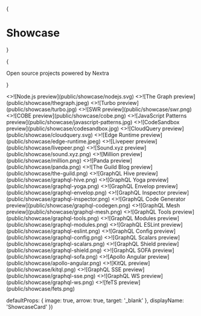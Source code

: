 
{<h1 className="mt-10 mb-4 text-center text-[2.5rem] font-bold tracking-tight">Showcase</h1>}

{<p className="mb-16 text-center text-lg text-gray-500 dark:text-gray-400">Open
source projects powered by Nextra</p>}

<Cards>
  <ShowcaseCard title="Node.js" href="https://nodejs.org/en">
    <>![Node.js preview](public/showcase/nodejs.svg)</>
  </ShowcaseCard>
  <ShowcaseCard title="The Graph" href="https://thegraph.com/docs/en">
    <>![The Graph preview](public/showcase/thegraph.jpeg)</>
  </ShowcaseCard>
  <ShowcaseCard title="Turbo" href="https://turbo.build">
    <>![Turbo preview](public/showcase/turbo.jpg)</>
  </ShowcaseCard>
  <ShowcaseCard title="SWR" href="https://swr.vercel.app">
    <>![SWR preview](public/showcase/swr.png)</>
  </ShowcaseCard>
  <ShowcaseCard title="COBE" href="https://cobe.vercel.app">
    <>![COBE preview](public/showcase/cobe.png)</>
  </ShowcaseCard>
  <ShowcaseCard
    title="JavaScript Patterns"
    href="https://javascriptpatterns.vercel.app"
  >
    <>![JavaScript Patterns preview](public/showcase/javascript-patterns.jpg)</>
  </ShowcaseCard>
  <ShowcaseCard
    title="CodeSandbox"
    href="https://codesandbox.io/docs/learn/introduction/overview"
  >
    <>![CodeSandbox preview](public/showcase/codesandbox.jpg)</>
  </ShowcaseCard>
  <ShowcaseCard title="CloudQuery" href="https://cloudquery.io">
    <>![CloudQuery preview](public/showcase/cloudquery.svg)</>
  </ShowcaseCard>
  <ShowcaseCard title="Edge Runtime" href="https://edge-runtime.vercel.app">
    <>![Edge Runtime preview](public/showcase/edge-runtime.jpeg)</>
  </ShowcaseCard>
  <ShowcaseCard
    title="Livepeer"
    href="https://docs.livepeer.org/guides/overview"
  >
    <>![Livepeer preview](public/showcase/livepeer.png)</>
  </ShowcaseCard>
  <ShowcaseCard title="Sound.xyz" href="https://docs.sound.xyz">
    <>![Sound.xyz preview](public/showcase/sound.xyz.png)</>
  </ShowcaseCard>
  <ShowcaseCard title="Million" href="https://million.dev">
    <>![Million preview](public/showcase/million.png)</>
  </ShowcaseCard>
  <ShowcaseCard title="Panda" href="https://panda-css.com">
    <>![Panda preview](public/showcase/panda.png)</>
  </ShowcaseCard>
  <ShowcaseCard title="The Guild Blog" href="https://the-guild.dev">
    <>![The Guild Blog preview](public/showcase/the-guild.png)</>
  </ShowcaseCard>
  <ShowcaseCard title="GraphQL Hive" href="https://the-guild.dev/graphql/hive">
    <>![GraphQL Hive preview](public/showcase/graphql-hive.png)</>
  </ShowcaseCard>
  <ShowcaseCard
    title="GraphQL Yoga"
    href="https://the-guild.dev/graphql/yoga-server"
  >
    <>![GraphQL Yoga preview](public/showcase/graphql-yoga.png)</>
  </ShowcaseCard>
  <ShowcaseCard
    title="GraphQL Envelop"
    href="https://the-guild.dev/graphql/envelop"
  >
    <>![GraphQL Envelop preview](public/showcase/graphql-envelop.png)</>
  </ShowcaseCard>
  <ShowcaseCard
    title="GraphQL Inspector"
    href="https://the-guild.dev/graphql/inspector"
  >
    <>![GraphQL Inspector preview](public/showcase/graphql-inspector.png)</>
  </ShowcaseCard>
  <ShowcaseCard
    title="GraphQL Code Generator"
    href="https://the-guild.dev/graphql/codegen"
  >
    <>![GraphQL Code Generator preview](public/showcase/graphql-codegen.png)</>
  </ShowcaseCard>
  <ShowcaseCard title="GraphQL Mesh" href="https://the-guild.dev/graphql/mesh">
    <>![GraphQL Mesh preview](public/showcase/graphql-mesh.png)</>
  </ShowcaseCard>
  <ShowcaseCard
    title="GraphQL Tools"
    href="https://the-guild.dev/graphql/tools"
  >
    <>![GraphQL Tools preview](public/showcase/graphql-tools.png)</>
  </ShowcaseCard>
  <ShowcaseCard
    title="GraphQL Modules"
    href="https://the-guild.dev/graphql/modules"
  >
    <>![GraphQL Modules preview](public/showcase/graphql-modules.png)</>
  </ShowcaseCard>
  <ShowcaseCard
    title="GraphQL ESLint"
    href="https://the-guild.dev/graphql/eslint"
  >
    <>![GraphQL ESLint preview](public/showcase/graphql-eslint.png)</>
  </ShowcaseCard>
  <ShowcaseCard
    title="GraphQL Config"
    href="https://the-guild.dev/graphql/config"
  >
    <>![GraphQL Config preview](public/showcase/graphql-config.png)</>
  </ShowcaseCard>
  <ShowcaseCard
    title="GraphQL Scalars"
    href="https://the-guild.dev/graphql/scalars"
  >
    <>![GraphQL Scalars preview](public/showcase/graphql-scalars.png)</>
  </ShowcaseCard>
  <ShowcaseCard
    title="GraphQL Shield"
    href="https://the-guild.dev/graphql/shield"
  >
    <>![GraphQL Shield preview](public/showcase/graphql-shield.png)</>
  </ShowcaseCard>
  <ShowcaseCard
    title="GraphQL SOFA"
    href="https://the-guild.dev/graphql/sofa-api"
  >
    <>![GraphQL SOFA preview](public/showcase/graphql-sofa.png)</>
  </ShowcaseCard>
  <ShowcaseCard
    title="Apollo Angular"
    href="https://the-guild.dev/graphql/apollo-angular"
  >
    <>![Apollo Angular preview](public/showcase/apollo-angular.png)</>
  </ShowcaseCard>
  <ShowcaseCard title="KitQL" href="https://kitql.dev">
    <>![KitQL preview](public/showcase/kitql.png)</>
  </ShowcaseCard>
  <ShowcaseCard title="GraphQL SSE" href="https://the-guild.dev/graphql/sse">
    <>![GraphQL SSE preview](public/showcase/graphql-sse.png)</>
  </ShowcaseCard>
  <ShowcaseCard title="GraphQL WS" href="https://the-guild.dev/graphql/ws">
    <>![GraphQL WS preview](public/showcase/graphql-ws.png)</>
  </ShowcaseCard>
  <ShowcaseCard title="feTS" href="https://the-guild.dev/openapi/fets">
    <>![feTS preview](public/showcase/fets.png)</>
  </ShowcaseCard>
</Cards>

  defaultProps: {
    image: true,
    arrow: true,
    target: '_blank'
  },
  displayName: 'ShowcaseCard'
})

<style global jsx>{`
  img {
    aspect-ratio: 12/6.3;
    object-fit: cover;
  }
`}</style>

